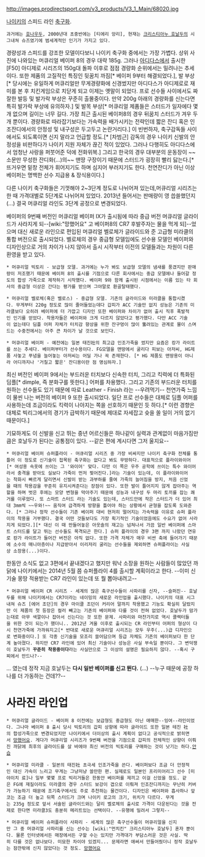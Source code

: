 http://images.prodirectsport.com/v3_products/V3_1_Main/68020.jpg

[[나이키]]의 스피드 라인 [[축구화]]. 

 과거에는 [[호나우두]], 2000년대 초중반에는 [티에리 앙리], 현재는 [[크리스티아누 호날두]]의 시그내쳐 슈즈였기에 범세계적인 인기가 가지고 있다.

경량성과 스피드를 강조한 모델이다보니 나이키 축구화 중에서는 가장 가볍다. 상위 사진에 나와있는 머큐리얼 베이퍼 8의 경우 대략 185g. 그러나 [[아디다스]]에서 출시한 [F50] 아디제로 시리즈의 150g대 돌파 이후로 점점 경량화 순위에서는 밀려나는 추세이다. 또한 제품의 고질적인 특징인 뒷꿈치 까짐[* 베이퍼 9부터 해결되었다.], 발 부상[* 당시에는 유일하게 머큐리얼만 무게경량화에 신경썼지만 아디다스가 아디제로로 재미를 본 후 치킨게임으로 치닫게 되고 이제는 옛말이 되었다. 프로 선수들 사이에서도 짜잘한 발등 및 발가락 부상은 꾸준히 출몰중이다. 만약 200g 아래의 경량화를 신는다면 특히 발가락 부상에 유의하자.] 및 발목 부상[* 머큐리얼 제품들은 스터드가 일자에다 몇 개 없으며 길이는 너무 길다. 가장 최근 출시된 베이퍼8의 경우 뒤꿈치 스터드가 겨우 두 개 뿐이다. 경량화로 따라잡기보다는 가속력을 배가시키는 전략인데 짧은 잔디 혹은 인조잔디에서의 안정성 및 내구성은 두고두고 논란거리다.] 이 빈번하자, 축구감독들 사이에서도 되도록이면 신지 말라고 언급할 정도.[* [차범근] 감독의 경우 나이키 신발의 안정성을 비판하다가 나이키 지원 자체가 끊긴 적이 있었다. 그러나 다행히도 아디다스에서 엄청난 사랑을 퍼붓어준 덕에 전화위복.] 그리고 한국의 경우 대부분의 운동장이 ~~소문만 무성한 잔디화(...)의~~ 맨땅 구장이기 때문에 스터드가 굉장히 빨리 닳는다.[* 뜨거우면 밑창 전체가 휘어지기도 하며 심지어 부러지기도 한다. 천연잔디가 아닌 이상 베이퍼는 명백한 선수 지급용 & 장식용이다.] 

다른 나이키 축구화들은 기껏해야 2~3단계 정도로 나뉘어져 있는데,머큐리얼 시리즈는 한 때 가격대별로 5단계로 나뉘어져 있었다. 2013년 들어서는 판매량이 영 씁쓸했던지(...) 결국 머큐리얼 라인도 3단계 공정으로 변경되었다.

베이퍼의 9번째 버전인 머큐리얼 베이퍼 IX가 출시됨에 따라 중급 버전 머큐리얼 글라이드가 사라지게 되--[wiki:"망했어요" 고 베이퍼8의 CR7 후발주자는 물을 먹게 되]--었으며 대신 새로운 라인으로 편입된 머큐리얼 벨로체가 글라이드와 준 고급형 미라클의 통합 버전으로 출시되었다. 벨로체의 경우 중급형 모델임에도 선수용 모델인 베이퍼와 디자인상으로 거의 차이가 나지 않아서 출시 시작부터 이전의 모델들과는 차원이 다른 환영을 받고 있다.
 
 * 머큐리얼 빅토리 - 보급형 모델. 과거에는 누가 봐도 보급형 모델의 냄새를 풍겼지만 판매량이 저조했기 때문에 베이퍼 8의 출시를 기점으로 다른 회사에서는 중급 모델에나 들어갈 정도의 합성 가죽으로 제작하기 시작했다. 베이퍼 9와 함께 출시된 시점에서는 이름 있는 타 회사의 중급형 이상은 간다는 평가를 받으며 그야말로 환골탈태했다. 


 * 머큐리얼 벨로체(혹은 벨로스) - 중급형 모델. 기존의 글라이드와 미라클을 통합시켰다. 무게부터 220g 정도로 많이 줄어들었는데다 갑피가 ACC 기술만 없지 성능은 기존의 미라클보다 오히려 베이퍼에 더 가깝고 디자인 또한 베이퍼와 차이가 없어 출시 직후 폭발적인 인기를 얻었다. 착용자들은 베이퍼와 크게 다르지 않았다고 평가했다. 다만 ACC 기술이 없는데다 딤플 어퍼 자체가 터치감 향상을 위한 잔구멍이 많이 뚫려있는 관계로 물이 스며드는 수중전에서는 아주 큰 차이가 날 것으로 보인다.


 * 머큐리얼 베이퍼 - 예전에는 일본 태진社의 최고급 인조가죽을 썼지만 요즘은 캉가 라이트를 쓰는 추세다. 베이퍼부터가 선수용이다. FG모델을 맨땅에서 굴리다 피보는 아저씨, HG제품 사놓고 푸념을 늘어놓는 아저씨는 어딜 가나 꼭 존재한다. [* HG 제품도 맨땅용이 아니라 어디까지나 '거칠고 짧은' 잔디용이란 점 명심하자.] 

최신 버전인 베이퍼 9에서는 부드러운 터치보다 신속한 터치, 그리고 킥력에 더 특화된 딤플[* dimple, 즉 분화구를 뜻한다.] 어퍼를 차용했다. 그리고 기존의 부드러운 터치를 원하는 선수들도 있기 때문에 따로 Leather - Finish 라는 --우려먹기-- 천연가죽 느낌이 물씬 나는 버전의 베이퍼 9 또한 출시되었다. 일단 프로 선수들은 대체로 딤플 어퍼를 사용하는데 조금이라도 킥력이 나아지는 쪽을 선호하기 때문인 듯 하다.[* 이런 경향은 대체로 빅리그에서의 경기가 급박하기 때문에 제대로 자세잡고 슛을 쏠 일이 거의 없기 때문이다.]

기묘하게도 이 신발을 신고 뛰는 중년 어르신들은 하나같이 실력과 관계없이 마음가짐만큼은 호날두가 된다는 공통점이 있다. --같은 편에 계시다면 그저 울지요--


 * 머큐리얼 베이퍼 슈퍼플라이 - 머큐리얼 시리즈 중 가장 비싸지만 나이키 축구화 전체를 통틀어 이 정도로 신기술이 접목된 축구화는 없다고 봐도 무방하다. 대표적으로 플라이와이어[* 여성용 속옷에 쓰이는 그 '와이어' 맞다. 다만 이 쪽은 우주 공학에 쓰이는 특수 와이어라서 충격을 받아도 실보다 가죽이 먼저 찢어진다.]라는 기술이 있는데, 이 플라이와이어는 착화시 빠르게 달리면서 신발이 받는 과부하를 줄여 가죽의 늘어짐을 방지, 처음 신었을 때의 착용감을 꾸준히 유지시켜준다는 장점이 있다. 또한 발이 틀어지지 않게 잡아주는 역할을 하며 벗은 후에는 모양 변형을 막아주기 때문에 성능과 내구성 두 마리 토끼를 잡는 쾌거를 이루었다. 또 스마트 스터드 라는 기술도 있는데, 스터드안에 작은 스터드가 더 있어 최대 3mm씩 ~~우와!~~ 움직여 급격하게 방향을 틀어야 하는 상황에서 균형을 잡도록 도와준다. [* 그러나 정작 선수들이 기존 베이퍼 대비 현저히 떨어지는 가속력을 이유로 슈퍼 플라이의 착용을 거부했다. 결국 어떤 것들보다도 가장 획기적인 기술이었음에도 수요가 없어 사라지게 되었다.][* 대신 이 때 만들어놓은 아웃솔의 재고는 넘쳐나서 가끔 일반 베이퍼에 스마트 스터드를 달고 뛰는 선수들도 목격되곤 한다.] 슈퍼 플라이의 경우 3편 까지 나왔던 연유로 캉가 라이트가 들어간 버전은 아직 없다. 또한 가격 자체가 매우 비싼 축에 들어가기 때문에 소수의 매니아층이나 지급받아서 이리저리 굴리는 선수들을 제외하면 슈퍼플라이는 사실상 소장용(...)이다. 

한동안 소식도 없고 3편에서 끝내겠다고 했지만 워낙 소장을 원하는 사람들이 많았던 까닭에 나이키에서는 2014년 5월 쯤 슈퍼플라이 4를 출시할 계획이라고 한다. --이미 신기술 몽땅 적용받는 CR7 라인이 있는데 또 뭘 뽑아내려고--



 * 머큐리얼 베이퍼 CR 시리즈 - 세계의 많은 축구선수들이 사파리를 신자, --슬퍼진-- 호날두를 위해 나이키에서는 CR7이라는 네이밍의 새로운 라인업을 출시했다. 나이키의 대표 시그내쳐 슈즈 [에어 조던]의 경우 마이클 조던이 커리어 말까지 착용했고 기능도 확실히 달랐지만 이 제품의 첫 등장은 컬러 빼고는 기존의 베이퍼와 다를 것이 전혀 없었다. 호날두가 맘가는대로 아무 색깔이나 잡아서 신는다는 것 또한 문제. 사파리와 마찬가지로 역시 콜렉터들을 위한 것이 되는가 했더니.. 2012년 겨울 이후로 출시되는 CR 라인부터 어퍼의 형상이 다시 천연가죽에 가까워지고[* 반대로 새로운 머큐리얼 시리즈는 모두 우주(...)급 디자인으로 변화중이다.] 또 각종 신기술을 모조리 쓸어담으며 등급 자체도 기존의 베이퍼보다 한 단계 높아졌다. 하지만 CR7 라인에 있어 최신 기술이나 성능은 사실 부속일 뿐이다. 그 변덕쟁이 호날두가 '''꾸준히 착용중이다'''라는 사실만으로 그 이상의 설명은 필요하지 않다. --혹시 구찌에서 만드나?--


... 였는데 정작 지금 호날두는 ''' 다시 일반 베이퍼를 신고 뛴다.''' (...) --누구 때문에 공장 하나를 더 가동하는 건데??--



= 사라진 라인업 =


 * 머큐리얼 글라이드 - 베이퍼 8 이전에는 보급형도 중급형도 아닌 애매한--잉여--라인이었다. 그나마 베이퍼 8 출시 당시 빅토리의 갑피 상향에 따라 글라이드 또한 일본 테진 社의 합성가죽으로 변경되었지만 나이키에서 더이상의 출시 계획이 없다고 공식적으로 밝히면서 [[망했어요]]. 게다가 머큐리얼 시리즈가 9번째 버전을 기점으로 갑피의 전체적인 상향이 이뤄진 까닭에 최후의 글라이드를 살 바에야 최신 버전의 빅토리를 구매하는 것이 낫기는 하다.[[안습]]


 * 머큐리얼 미라클 - 일본의 태진社 초극세 인조가죽을 쓴다. 베이퍼보다 조금 더 안정적인 대신 가속이 느리고 무게는 그냥저냥 쓸만한 편. 실제로도 일본인 프리미어리그 선수 [미야이치 료]나 일부 몇몇 프로 빅리거들은 한동안 베이퍼를 제끼고 이걸 신었을 정도. 같은 FG에 재질이라도 미라클의 경우 스터드 보강이 겹으로 이뤄져 인조잔디까지는 무난히 커버가 가능하기 때문에 조기축구에서도 주로 추천하는 물건이다. 디자인은 베이퍼와 흡사하나 앞코는 조금 더 높고 뒤쪽 스터드가 크며 나이키 로고의 크기, 위치가 다르다. 무게는 235g 정도로 앞서 서술된 글라이드와는 달리 벨로체의 출시로 가격이 다운된다는 것을 전제로 한다면 미라클3도 충분히 메리트있는 선택이다. --유행에 밀려서 그렇지--


 * 머큐리얼 베이퍼 슈퍼플라이 사파리 - 세계의 많은 축구선수들이 머큐리얼을 신지만 그 중 머큐리얼 사파리를 신는 선수는 [wiki:"먼치킨" 크리스티아누 호날두] 혼자 뿐이다. 물론 인터넷에서든 매장에서든 구할 수는 있지만 가격대가 부담스러운 것은 사실. 딱히 다를 것은 없나보다. 미묘한 차이야 있겠지... 문제라면 애써서 만들어줬더니 정작 호날두는 잠깐밖에 신지 않았다는 것 정도. [[망했어요]]
